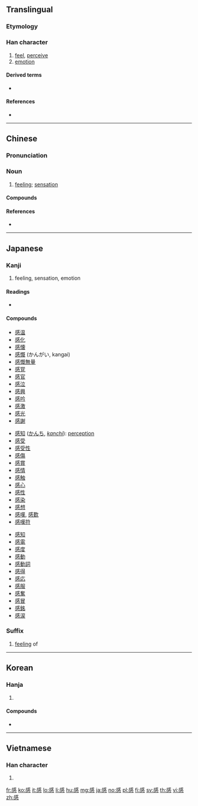 {{also|惑}}
==Translingual==
{{stroke order|strokes=13}}

===Etymology===
{{Han compound|咸|心|c1=p|c2=s|t2=heart|ls=psc}}

===Han character===
{{Han char|rn=61|rad=心|as=09|sn=13|four=53330|canj=IRP|ids=⿱咸心}}

# [[feel]], [[perceive]]
# [[emotion]]

====Derived terms====
* {{l|mul|憾}}

====References====
* {{Han ref|kx=0395.210|dkj=10953|dj=0733.070|hdz=42321.020|uh=611F|ud=24863|bh=B750|bd=46928}}

----

==Chinese==
{{zh-forms}}

===Pronunciation===
{{zh-pron
|m=gǎn
|c=gam2
|h=
|mn=kám
|w=
|mc=y
|oc=y
|ma=|ma2=
|cat=v,n
}}

===Noun===
{{zh-noun}}

# [[feeling]]; [[sensation]]

====Compounds====
{{der3
| [[感触]]
| [[感戴]]
| [[感到]]
| [[感德]]
| [[感动]]
| [[感恩]]
| [[感恩戴德]]
| [[感恩图报]]
| [[感奋]]
| [[感愤]]
| [[感服]]
| [[感官]]
| [[感光]]
| [[感光片]]
| [[感光纸]]
| [[感荷]]
| [[感化]]
| [[感怀]]
| [[感激]]
| [[感激涕零]]
| [[感觉]]
| [[感觉器官]]
| [[感觉神经]]
| [[感慨]] (gǎnkài)
| [[感冒]]
| [[感念]]
| [[感泣]]
| [[感情]]
| [[感情用事]]
| [[感染]]
| [[感染力]]
| [[感人]]
| [[感人肺腑]]
| [[感伤]]
| [[感伤主义]]
| [[感生电流]]
| [[感受]]
| [[感受器]]
| [[感叹]]
| [[感叹词]]
| [[感叹号]]
| [[感叹句]]
| [[感同身受]]
| [[感悟]]
| [[感想]]
| [[感谢]]
| [[感兴趣]]
| [[感性]]
| [[感性认识]]
| [[感性知识]]
| [[感言]]
| [[感应]]
| [[感应电流]]
| [[感应线圈]]
| [[感召]]
| [[感知]]
}}

====References====
* {{thcwd|9457}}

----

==Japanese==

===Kanji===
{{ja-kanji|grade=3|rs=心09}}

# feeling, sensation, emotion

====Readings====
* {{ja-readings|goon=[[こん]] (kon)|kanon=[[かん]] (kan)|kun=}} <!-- KANJIRU (on KAN + suffix ZURU/JIRU, like SHIN+ZURU or EN+JIRU) is NOT really a kun. Why does the Unihan Database say so? -->

====Compounds====
{{top3}}
* [[感温]]
* [[感化]]
* [[感懐]]
* [[感慨]] (かんがい, kangai)
* [[感慨無量]]
* [[感覚]]
* [[感官]]
* [[感泣]]
* [[感興]]
* [[感吟]]
* [[感激]]
* [[感光]]
* [[感謝]]
{{mid3}}
* [[感知]] ([[かんち]], ''[[kanchi]]''): [[perception]]
* [[感受]]
* [[感受性]]
* [[感傷]]
* [[感賞]]
* [[感情]]
* [[感触]]
* [[感心]]
* [[感性]]
* [[感染]]
* [[感想]]
* [[感嘆]], [[感歎]]
* [[感嘆符]]
{{mid3}}
* [[感知]]
* [[感電]]
* [[感度]]
* [[感動]]
* [[感動詞]]
* [[感得]]
* [[感応]]
* [[感服]]
* [[感奮]]
* [[感冒]]
* [[感銘]]
* [[感涙]]
{{bottom}}

===Suffix===
{{ja-pos|suffix|かん}}

# [[feeling]] of
#: {{ja-usex|虚無'''感'''|きょむ'''かん'''|'''feeling of''' emptiness}}

----

==Korean==

===Hanja===
{{ko-hanja|hangeul=감|eumhun=|rv=gam|mr=kam|y=kam}}

# {{defn|lang=ko|sort=心09}}

====Compounds====
* {{l|ko|感氣|tr=[[감기]], gamgi}}

----

==Vietnamese==

===Han character===
{{vi-hantu|[[cảm]], [[cám]]|rs=心09}}

# {{defn|lang=vi|sort=心09}}

[[fr:感]]
[[ko:感]]
[[it:感]]
[[lo:感]]
[[li:感]]
[[hu:感]]
[[mg:感]]
[[ja:感]]
[[no:感]]
[[pl:感]]
[[fi:感]]
[[sv:感]]
[[th:感]]
[[vi:感]]
[[zh:感]]